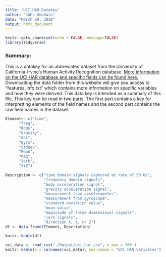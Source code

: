 ```yaml
---
title: "UCI HAR Datakey"
author: "John Goodwin"
date: "March 19, 2018"
output: html_document
---
```


```r
knitr::opts_chunk$set(echo = FALSE, message=FALSE)
library(tidyverse)
```

### Summary:

This is a datakey for an abbreviated dataset from the University of California-Irvine's Human Activity Recognition database. [More information on the UCI HAR database and specific fields can be found here.](http://archive.ics.uci.edu/ml/datasets/Human+Activity+Recognition+Using+Smartphones) Downloading the data folder from this website will give you access to "features_info.txt" which contains more information on specific variables and how they were derived. This data key is intended as a summary of this file. This key can be read in two parts. The first part contains a key for interpretting elements of the field names and the second part contains the raw field names in the dataset.

```r
Element<- c("time",
      "freq",
      "Body",
      "Gravity",
      "Acc",
      "Gyro",
      "StdDev",
      "Mean",
      "Mag",
      "Jerk",
      "XYZ")

Description <- c("time domain signals captured at rate of 50 Hz",
                 "frequency domain signals",
                 "body acceleration signal",
                 "gravity acceleration signal",
                 "measurement from accelerometer",
                 "measurement from gyroscope",
                 "standard deviation value",
                 "mean value",
                 "magnitude of three dimensional signals",
                 "jerk signals",
                 "direction X, Y, or Z")
df <- data.frame(Element, Description)

knitr::kable(df)
```


```r
uci_data <- read_csv("./Output/uci_har.csv", n_max = 100 )
knitr::kable(x = colnames(uci_data), col.names = "UCI HAR Variables")
```

